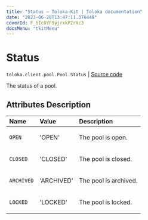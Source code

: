 ```yaml
---
title: "Status — Toloka-Kit | Toloka documentation"
date: "2023-06-20T13:47:11.376448"
coverId: F_bIcOYF9yjrxkPZrXc3
docsMenu: "tkitMenu"
---
```


# Status

`toloka.client.pool.Pool.Status` | [Source code](https://github.com/Toloka/toloka-kit/blob/v1.2.0/src/client/pool/__init__.py#L163)

The status of a pool.

## Attributes Description

| Name | Value | Description |
| :------| :-----------| :----------| 
`OPEN`|'OPEN'|<p>The pool is open.</p>
`CLOSED`|'CLOSED'|<p>The pool is closed.</p>
`ARCHIVED`|'ARCHIVED'|<p>The pool is archived.</p>
`LOCKED`|'LOCKED'|<p>The pool is locked.</p>